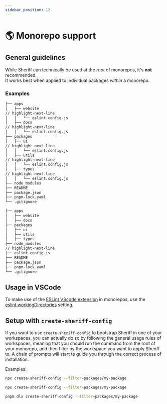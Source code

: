 ```yaml
---
sidebar_position: 12
---
```



# 🌎 Monorepo support

## General guidelines

While Sheriff can technically be used at the _root_ of monorepos, it's **not** recommended.<br />
It works best when applied to individual packages _within_ a monorepo.

### Examples

```sh title=✅
├── apps
│   ├── website
// highlight-next-line
│   │   └── eslint.config.js
│   ├── docs
// highlight-next-line
│   │   └── eslint.config.js
├── packages
│   ├── ui
// highlight-next-line
│   │   └── eslint.config.js
│   ├── utils
// highlight-next-line
│   │   └── eslint.config.js
│   ├── types
// highlight-next-line
│   │   └── eslint.config.js
├── node_modules
├── README
├── package.json
├── pnpm-lock.yaml
└── .gitignore
```

```sh title=❌
├── apps
│   ├── website
│   ├── docs
├── packages
│   ├── ui
│   ├── utils
│   ├── types
├── node_modules
// highlight-next-line
├── eslint.config.js
├── README
├── package.json
├── pnpm-lock.yaml
└── .gitignore
```

## Usage in VSCode

To make use of the [ESLint VScode extension](https://marketplace.visualstudio.com/items?itemName=dbaeumer.vscode-eslint) in monorepos, use the [eslint.workingDirectories](https://github.com/microsoft/vscode-eslint#mono-repository-setup) setting.

## Setup with `create-sheriff-config`

If you want to use `create-sheriff-config` to bootstrap Sheriff in one of your workspaces, you can actually do so by following the general usage rules of workspaces, meaning that you should run the command from the root of your monorepo, and then filter by the workspace you want to apply Sheriff to. A chain of prompts will start to guide you through the correct process of installation.

Examples:

<Tabs groupId="npm2yarn">
  <TabItem value="npm" label="npm">

```bash
npx create-sheriff-config --filter=packages/my-package
```

  </TabItem>
  <TabItem value="yarn" label="Yarn">

```bash
npx create-sheriff-config --filter=packages/my-package
```

  </TabItem>
  <TabItem value="pnpm" label="pnpm" default>

```bash
pnpm dlx create-sheriff-config --filter=packages/my-package
```

  </TabItem>
</Tabs>
